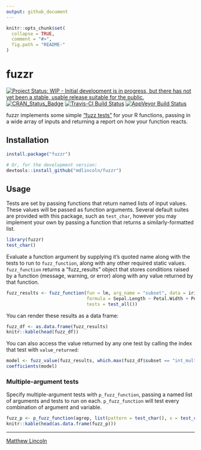 ```yaml
---
output: github_document
---
```


<!-- README.md is generated from README.Rmd. Please edit that file -->

```r
knitr::opts_chunk$set(
  collapse = TRUE,
  comment = "#>",
  fig.path = "README-"
)
```

# fuzzr

[![Project Status: WIP - Initial development is in progress, but there has not yet been a stable, usable release suitable for the public.](http://www.repostatus.org/badges/latest/wip.svg)](http://www.repostatus.org/#wip)
[![CRAN_Status_Badge](http://www.r-pkg.org/badges/version/fuzzr)](https://cran.r-project.org/package=fuzzr)
[![Travis-CI Build Status](https://travis-ci.org/mdlincoln/fuzzr.svg?branch=master)](https://travis-ci.org/mdlincoln/fuzzr)
[![AppVeyor Build Status](https://ci.appveyor.com/api/projects/status/github/mdlincoln/fuzzr?branch=master&svg=true)](https://ci.appveyor.com/project/mdlincoln/fuzzr)


fuzzr implements some simple ["fuzz tests"](https://en.wikipedia.org/wiki/Fuzz_testing) for your R functions, passing in a wide array of inputs and returning a report on how your function reacts.

## Installation

```r
install.package("fuzzr")

# Or, for the development version:
devtools::install_github("mdlincoln/fuzzr")
```

## Usage

Tests are set by passing functions that return named lists of input values.
These values will be passed as function arguments.
Several default suites are provided with this package, such as `test_char`, however you may implement your own by passing a function that returns a similarly-formatted list.

```r
library(fuzzr)
test_char()
```


Evaluate a function argument by supplying it's quoted name along with the tests to run to `fuzz_function`, along with any other required static values. 
`fuzz_function` returns a "fuzz_results" object that stores conditions raised by a function (message, warning, or error) along with any value returned by that function.

```r
fuzz_results <- fuzz_function(fun = lm, arg_name = "subset", data = iris, 
                              formula = Sepal.Length ~ Petal.Width + Petal.Length, 
                              tests = test_all())
```

You can render these results as a data frame:

```r
fuzz_df <- as.data.frame(fuzz_results)
knitr::kable(head(fuzz_df))
```

You can also access the value returned by any one test by calling the index that test with `value_returned`:

```r
model <- fuzz_value(fuzz_results, which.max(fuzz_df$subset == "int_multiple"))
coefficients(model)
```

### Multiple-argument tests

Specify multiple-argument tests with `p_fuzz_function`, passing a named list of arguments and tests to run on each.
`p_fuzz_function` will test every combination of argument and variable.

```r
fuzz_p <- p_fuzz_function(agrep, list(pattern = test_char(), x = test_char()))
knitr::kable(head(as.data.frame(fuzz_p)))
```

---
[Matthew Lincoln](http://matthewlincoln.net)
